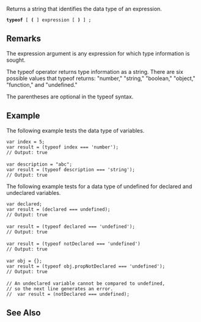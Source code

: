 Returns a string that identifies the data type of an expression.

 '''typeof''' [ '''(''' ] expression [ ''')''' ] ;
==Remarks==
The expression argument is any expression for which type information is sought.

The typeof operator returns type information as a string. There are six possible values that typeof returns: "number," "string," "boolean," "object," "function," and "undefined."

The parentheses are optional in the typeof syntax.


==Example==
The following example tests the data type of variables.

 var index = 5;
 var result = (typeof index === 'number');
 // Output: true
 
 var description = "abc";
 var result = (typeof description === 'string');
 // Output: true
The following example tests for a data type of undefined for declared and undeclared variables.

 var declared;
 var result = (declared === undefined);
 // Output: true
 
 var result = (typeof declared === 'undefined');
 // Output: true
 
 var result = (typeof notDeclared === 'undefined')
 // Output: true
 
 var obj = {};
 var result = (typeof obj.propNotDeclared === 'undefined');
 // Output: true
 
 // An undeclared variable cannot be compared to undefined,
 // so the next line generates an error.
 //  var result = (notDeclared === undefined);

==See Also==

              

              

              

              

              

              

              
